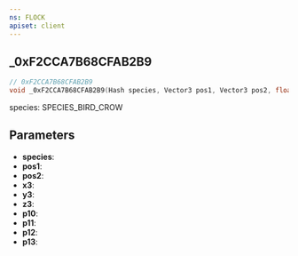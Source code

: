 ```yaml
---
ns: FLOCK
apiset: client
---
```

## _0xF2CCA7B68CFAB2B9

```c
// 0xF2CCA7B68CFAB2B9
void _0xF2CCA7B68CFAB2B9(Hash species, Vector3 pos1, Vector3 pos2, float x3, float y3, float z3, float p10, float p11, float p12, float p13);
```

species: SPECIES_BIRD_CROW

## Parameters
* **species**:
* **pos1**:
* **pos2**:
* **x3**:
* **y3**:
* **z3**:
* **p10**:
* **p11**:
* **p12**:
* **p13**: